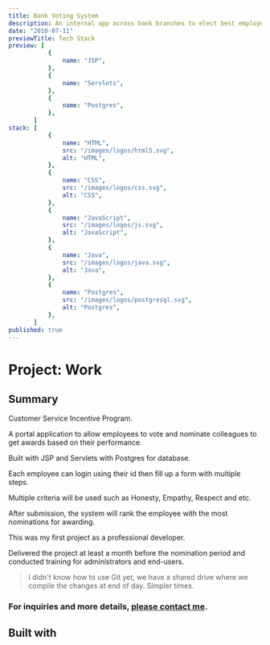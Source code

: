 ```yaml
---
title: Bank Voting System
description: An internal app across bank branches to elect best employee for season.
date: "2010-07-11"
previewTitle: Tech Stack
preview: [
           {
               name: "JSP",
           },
           {
               name: "Servlets",
           },
           {
               name: "Postgres",
           },
       ]
stack: [
           {
               name: "HTML",
               src: "/images/logos/html5.svg",
               alt: "HTML",
           },
           {
               name: "CSS",
               src: "/images/logos/css.svg",
               alt: "CSS",
           },
           {
               name: "JavaScript",
               src: "/images/logos/js.svg",
               alt: "JavaScript",
           },
           {
               name: "Java",
               src: "/images/logos/java.svg",
               alt: "Java",
           },
           {
               name: "Postgres",
               src: "/images/logos/postgresql.svg",
               alt: "Postgres",
           },
       ]
published: true
---
```


# Project: Work


## Summary

Customer Service Incentive Program.

A portal application to allow employees to vote and nominate colleagues to get awards based on their performance.

Built with JSP and Servlets with Postgres for database.

Each employee can login using their id then fill up a form with multiple steps.

Multiple criteria will be used such as Honesty, Empathy, Respect and etc.

After submission, the system will rank the employee with the most nominations for awarding.

This was my first project as a professional developer.

Delivered the project at least a month before the nomination period and conducted training for administrators and end-users.

> I didn't know how to use Git yet, we have a shared drive where we compile the changes at end of day.
> Simpler times.

### For inquiries and more details, [please contact me](https://projects.jcos.io/contact).


## Built with
